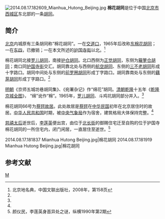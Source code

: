 {{Coord|39.9374577|116.3763435|type:landmark_region:CN-11_source:GoogleMaps|display=title}}
[[File:2014.08.17.182609_Mianhua_Hutong_Beijing.jpg|thumb]]
'''棉花胡同'''是位于中国[[北京市|北京市]][[西城区|西城区]]东北部的一条[[胡同|胡同]]。

==简介==
[[北京|北京]]内城原有三条胡同称“棉花胡同”。一在[[交道口|交道口]]，1965年后改称[[东棉花胡同|东棉花胡同]]；一在[[东四|东四]]，已撤销；一在本文所述的[[护国寺街|护国寺街]]以北。<ref name=bjdmd>北京地名典，中国文联出版社，2008年，第158页</ref>

棉花胡同北接[[罗儿胡同|罗儿胡同]]，南接[[护仓胡同|护仓胡同]]。北口西侧为[[正觉胡同|正觉胡同]]，东侧为[[簸箩仓胡同|簸箩仓胡同]]；南口同[[护国寺街|护国寺街]]交汇。胡同靠北处与西侧的[[航空胡同|航空胡同]]、东侧的[[三不老胡同|三不老胡同]]形成十字路口。胡同中间处与东侧的[[前罗圈胡同|前罗圈胡同]]形成丁字路口。胡同靠南处与东侧的[[藕芽胡同|藕芽胡同]]形成丁字路口。<ref name=bjdmd/>

[[明朝|明朝]]《京师五城坊巷胡同集》、《宛署杂记》作“绵花”胡同。[[清朝|清朝]][[乾隆|乾隆]]十五年《[[乾隆京城全图|乾隆京城全图]]》， “绵”讹作“棉”。1965年，[[罗儿胡同|罗儿胡同]]、斗鸡坑胡同部分并入。<ref name=bjdmd/>

棉花胡同66号为[[蔡锷故居_(北京)|蔡锷故居]]。此处故居是[[蔡锷|蔡锷]]在[[中华民国|中华民国]]初年在北京居住时的故居。[[中华人民共和国|中华人民共和国]]时期，被[[中国气象局|中央气象局]]作为宿舍，建筑格局大体保持完整。<ref name=bjdmd/>

[[慈禧太后|慈禧太后]]逝世后，[[李莲英|李莲英]]便出宫，由位于[[北长街|北长街]]的御赐住宅迁至自购的位于护国寺棉花胡同的一所住宅内，闭门闲居，一直居住至逝世。<ref>颜仪民，李莲英身首异处之谜，纵横1990年第2期</ref>

<gallery>
2014.08.17.181837 Mianhua Hutong Beijing.jpg|棉花胡同
2014.08.17.181919 Mianhua Hutong Beijing.jpg|棉花胡同
</gallery>

==参考文献==
{{Commonscat|Mianhua Hutong (Beijing)}}
{{reflist}}

[[Category:北京胡同|M]]